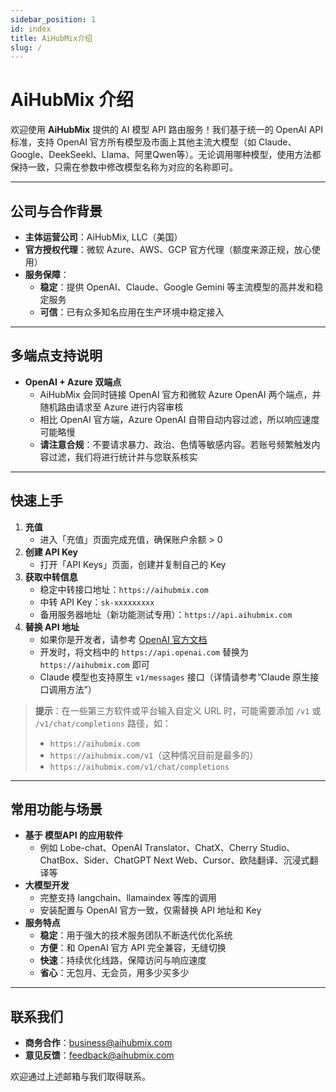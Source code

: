 ```yaml
---
sidebar_position: 1
id: index
title: AiHubMix介绍
slug: /
---
```


# AiHubMix 介绍

欢迎使用 **AiHubMix** 提供的 AI 模型 API 路由服务！我们基于统一的 OpenAI API 标准，支持 OpenAI 官方所有模型及市面上其他主流大模型（如 Claude、Google、DeekSeekl、Llama、阿里Qwen等）。无论调用哪种模型，使用方法都保持一致，只需在参数中修改模型名称为对应的名称即可。

---

## 公司与合作背景

- **主体运营公司**：AiHubMix, LLC（美国）  
- **官方授权代理**：微软 Azure、AWS、GCP 官方代理（额度来源正规，放心使用）  
- **服务保障**：  
  - **稳定**：提供 OpenAI、Claude、Google Gemini 等主流模型的高并发和稳定服务  
  - **可信**：已有众多知名应用在生产环境中稳定接入

---

## 多端点支持说明

- **OpenAI + Azure 双端点**  
  - AiHubMix 会同时链接 OpenAI 官方和微软 Azure OpenAI 两个端点，并随机路由请求至 Azure 进行内容审核  
  - 相比 OpenAI 官方端，Azure OpenAI 自带自动内容过滤，所以响应速度可能略慢  
  - **请注意合规**：不要请求暴力、政治、色情等敏感内容。若账号频繁触发内容过滤，我们将进行统计并与您联系核实

---

## 快速上手

1. **充值**  
   - 进入「充值」页面完成充值，确保账户余额 > 0  
2. **创建 API Key**  
   - 打开「API Keys」页面，创建并复制自己的 Key  
3. **获取中转信息**  
   - 稳定中转接口地址：`https://aihubmix.com`  
   - 中转 API Key：`sk-xxxxxxxxx`  
   - 备用服务器地址（新功能测试专用）：`https://api.aihubmix.com`  
4. **替换 API 地址**  
   - 如果你是开发者，请参考 [OpenAI 官方文档](https://platform.openai.com)  
   - 开发时，将文档中的 `https://api.openai.com` 替换为 `https://aihubmix.com` 即可  
   - Claude 模型也支持原生 `v1/messages` 接口（详情请参考“Claude 原生接口调用方法”）

> **提示**：在一些第三方软件或平台输入自定义 URL 时，可能需要添加 `/v1` 或 `/v1/chat/completions` 路径，如：
> - `https://aihubmix.com`
> - `https://aihubmix.com/v1`（这种情况目前是最多的）
> - `https://aihubmix.com/v1/chat/completions`

---

## 常用功能与场景

- **基于 模型API 的应用软件**  
  - 例如 Lobe-chat、OpenAI Translator、ChatX、Cherry Studio、ChatBox、Sider、ChatGPT Next Web、Cursor、欧陆翻译、沉浸式翻译等  
- **大模型开发**  
  - 完整支持 langchain、llamaindex 等库的调用  
  - 安装配置与 OpenAI 官方一致，仅需替换 API 地址和 Key  
- **服务特点**  
  - **稳定**：用于强大的技术服务团队不断迭代优化系统 
  - **方便**：和 OpenAI 官方 API 完全兼容，无缝切换  
  - **快速**：持续优化线路，保障访问与响应速度  
  - **省心**：无包月、无会员，用多少买多少

---

## 联系我们

- **商务合作**：business@aihubmix.com  
- **意见反馈**：feedback@aihubmix.com  

欢迎通过上述邮箱与我们取得联系。
